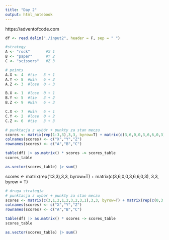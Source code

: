 ```yaml
---
title: "Day 2"
output: html_notebook
---
```


https://adventofcode.com

```r
df <- read.delim("./input2", header = F, sep = " ")
```

```r
#strategy
A <- "rock"       #X 1
B <- "paper"      #Y 2
C <- "scissors"   #Z 3

# points
A.X <- 4  #tie   3 + 1
A.Y <- 8  #win   6 + 2
A.Z <- 3  #lose  0 + 3

B.X <- 1  #lose  0 + 1
B.Y <- 5  #tie   3 + 2
B.Z <- 9  #win   6 + 3

C.X <- 7  #win   6 + 1
C.Y <- 2  #lose  0 + 2
C.Z <- 6  #tie   3 + 3
```


```r
# punktacja z wybór + punkty za stan meczu
scores <- matrix(rep(1:3,3),3,3, byrow=T) + matrix(c(3,6,0,0,3,6,6,0,3), 3,3, byrow = T)
colnames(scores) <- c("X","Y","Z")
rownames(scores) <- c("A","B","C")
```

```r
table(df) |> as.matrix() * scores -> scores_table
scores_table
```

```r
as.vector(scores_table) |> sum()
```

scores <- matrix(rep(1:3,3),3,3, byrow=T) + matrix(c(3,6,0,0,3,6,6,0,3), 3,3, byrow = T)

```r
# druga strategia
# punktacja z wybór + punkty za stan meczu
scores <- matrix(c(3,1,2,1,2,3,2,3,1),3,3, byrow=T) + matrix(rep(c(0,3,6),3), 3,3, byrow = T)
colnames(scores) <- c("X","Y","Z")
rownames(scores) <- c("A","B","C")
```

```r
table(df) |> as.matrix() * scores -> scores_table
scores_table
```

```r
as.vector(scores_table) |> sum()
```

